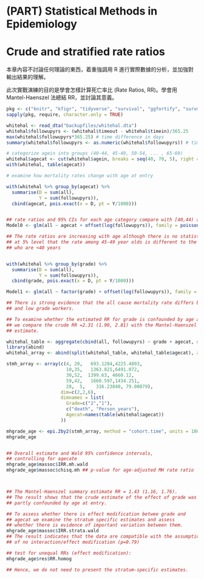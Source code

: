 # (PART) Statistical Methods in Epidemiology {-}


# Crude and stratified rate ratios

本章內容不討論任何理論的東西，着重強調用 R 進行實際數據的分析，並加強對輸出結果的理解。


此次實戰演練的目的是學會怎樣計算死亡率比 (Rate Ratios, RR)。學會用 Mantel-Haenszel 法總結 RR，並討論其意義。

```r
pkg <- c("knitr", "kfigr", "tidyverse", "survival", "ggfortify", "survminer", "plotly","gridExtra", "Epi", "KMsurv", "gnm", "cmprsk", "mstate", "flexsurv", "splines", "epitools", "eha", "shiny", "epiR")
sapply(pkg, require, character.only = TRUE)

whitehal <- read_dta("backupfiles/whitehal.dta")
whitehal$followupyrs <- (whitehal$timeout - whitehal$timein)/365.25
max(whitehal$followupyrs*365.25) # time difference in days
summary(whitehal$followupyrs <- as.numeric(whitehal$followupyrs)) # time difference in years

# categorize agein into groups (40-44, 45-49, 50-54, ... , 65-69)
whitehal$agecat <- cut(whitehal$agein, breaks = seq(40, 70, 5), right = FALSE)
with(whitehal, table(agecat))

# examine how mortality rates change with age at entry

with(whitehal %>% group_by(agecat) %>%
  summarise(D = sum(all),
            Y = sum(followupyrs)),
  cbind(agecat, pois.exact(x = D, pt = Y/1000)))


## rate ratios and 95% CIs for each age category compare with [40,44) age group
Model0 <- glm(all ~ agecat + offset(log(followupyrs)), family = poisson(link = "log"), data = whitehal); ci.exp(Model0)

## The rate ratios are increasing with age although there is no statistical evidence
## at 5% level that the rate among 45-49 year olds is different to the rate among men
## who are <40 years


with(whitehal %>% group_by(grade) %>%
  summarise(D = sum(all),
            Y = sum(followupyrs)),
  cbind(grade, pois.exact(x = D, pt = Y/1000)))

Model1 <- glm(all ~ factor(grade) + offset(log(followupyrs)), family = poisson(link = "log"), data = whitehal); ci.exp(Model1)

## There is strong evidence that the all cause mortality rate differs between high
## and low grade workers.

## To examine whether the estimated RR for grade is confounded by age at entry
## we compare the crude RR =2.31 (1.90, 2.81) with the Mantel-Haenszel summary
## estimate.

whitehal_table <- aggregate(cbind(all, followupyrs) ~ grade + agecat, data=whitehal, sum)
library(abind)
whitehal_array <- abind(split(whitehal_table, whitehal_table$agecat), along=3)

stmh_array <- array(c(4, 20,   693.1284,4225.4893,
                      10,35,   1363.821,6491.072,
                      30,52,  1399.63, 4660.12,                                                        51,67,   1832.169,3449.846,
                      59,42,   1660.597,1434.251,
                      28,  5,    316.23840, 79.00879),
                    dim=c(2,2,6),
                    dimnames = list(
                      Grade=c("2","1"),
                      c("death", "Person_years"),
                      Agecat=names(table(whitehal$agecat))
                    ))

mhgrade_age <- epi.2by2(stmh_array, method = "cohort.time", units = 1000)
mhgrade_age


## Overall estimate and Wald 95% confidence intervals,
## controlling for agecate
mhgrade_age$massoc$IRR.mh.wald
mhgrade_age$massoc$chisq.mh ## p-value for age-adjusted MH rate ratio



## The Mantel-Haenszel summary estimate RR = 1.43 (1.16, 1.76).
## The result shows that the crude estimate of the effect of grade was
## partly confounded by age at entry.

## To assess whether there is effect modification betwee grade and
## agecat we examine the stratum specific estimates and assess
## whether there is evidence of important variation between them.
mhgrade_age$massoc$IRR.strata.wald
## The result indicates that the data are compatible with the assumption
## of no interaction/effect modification (p=0.79)

## test for unequal RRs (effect modification):
mhgrade_age$res$RR.homog

## Hence, we do not need to present the stratum-specific estimates.
```
